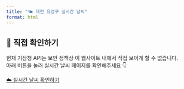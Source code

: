 ```yaml
---
title: "🌤️ 대전 유성구 실시간 날씨"
format: html
---
```


## 🔴 직접 확인하기

현재 기상청 API는 보안 정책상 이 웹사이트 내에서 직접 보이게 할 수 없습니다.  
아래 버튼을 눌러 실시간 날씨 페이지를 확인해주세요 👇

::: {.center}
[☁️ 실시간 날씨 확인하기](https://by-sekwonappio-k5e5n7wasvj3kveyqbwmgc.streamlit.app/){.button target="_blank"}
:::